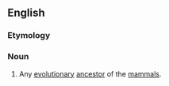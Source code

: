 ==English==

===Etymology===
{{prefix|en|proto|mammal}}

===Noun===
{{en-noun}}

# Any [[evolutionary]] [[ancestor]] of the [[mammal]]s.